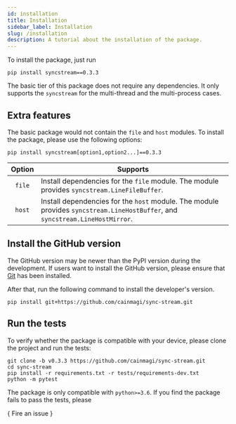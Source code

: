 ```yaml
---
id: installation
title: Installation
sidebar_label: Installation
slug: /installation
description: A tutorial about the installation of the package.
---
```





To install the package, just run

```shell
pip install syncstream==0.3.3
```

The basic tier of this package does not require any dependencies. It only supports the `syncstream` for the multi-thread and the multi-process cases.

## Extra features

The basic package would not contain the `file` and `host` modules. To install the package, please use the following options:

```shell
pip install syncstream[option1,option2...]==0.3.3
```

| Option | <center>Supports</center>                                                                                                     |
| :----: | :---------------------------------------------------------------------------------------------------------------------------- |
| `file` | Install dependencies for the `file` module. The module provides `syncstream.LineFileBuffer`.                                  |
| `host` | Install dependencies for the `host` module. The module provides `syncstream.LineHostBuffer`, and `syncstream.LineHostMirror`. |

## Install the GitHub version

The GitHub version may be newer than the PyPI version during the development.
If users want to install the GitHub version, please ensure that
[Git<IconExternalLink/>][link-git] has been installed.

After that, run the following command to install the developer's version.

```shell
pip install git+https://github.com/cainmagi/sync-stream.git
```

## Run the tests

To verify whether the package is compatible with your device, please clone the project and run the tests:

```shell
git clone -b v0.3.3 https://github.com/cainmagi/sync-stream.git
cd sync-stream
pip install -r requirements.txt -r tests/requirements-dev.txt
python -m pytest
```

The package is only compatible with `python>=3.6`. If you find the package fails to pass the tests, please

<p>
  {
    <DarkButton to={repoURL("issues/new/choose")} icon={octInfo16}>
      Fire an issue
    </DarkButton>
  }
</p>

[link-git]: https://git-scm.com/downloads
